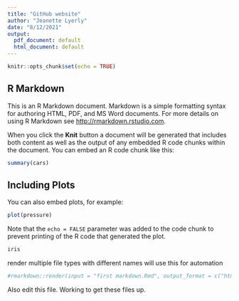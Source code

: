 ```yaml
---
title: "GitHub website"
author: "Jeanette Lyerly"
date: "8/12/2021"
output:
  pdf_document: default
  html_document: default
---
```


```r
knitr::opts_chunk$set(echo = TRUE)
```

## R Markdown

This is an R Markdown document. Markdown is a simple formatting syntax for authoring HTML, PDF, and MS Word documents. For more details on using R Markdown see <http://rmarkdown.rstudio.com>.

When you click the **Knit** button a document will be generated that includes both content as well as the output of any embedded R code chunks within the document. You can embed an R code chunk like this:

```r
summary(cars)
```

## Including Plots

You can also embed plots, for example:

```r
plot(pressure)
```

Note that the `echo = FALSE` parameter was added to the code chunk to prevent printing of the R code that generated the plot.

```r
iris

```

render multiple file types with different names
will use this for automation

```r
#rmarkdown::render(input = "first markdown.Rmd", output_format = c("html_document", "word_document"), output_file = c("my_html_document.html", "their_word.docx"))

```

Also edit this file. Working to get these files up.
